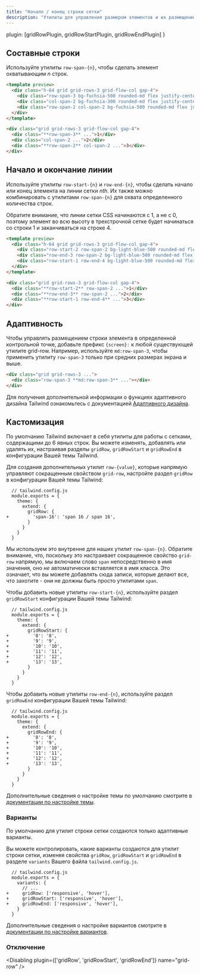 ```yaml
---
title: "Начало / конец строки сетки"
description: "Утилиты для управления размером элементов и их размещением по строкам сетки."
---
```



  plugin: [gridRowPlugin, gridRowStartPlugin, gridRowEndPlugin]
}

## Составные строки

Используйте утилиты `row-span-{n}`, чтобы сделать элемент охватывающим _n_ строк.

```html fuchsia
<template preview>
  <div class="h-64 grid grid-rows-3 grid-flow-col gap-4">
    <div class="row-span-3 bg-fuchsia-500 rounded-md flex justify-center items-center text-white text-2xl font-extrabold">1</div>
    <div class="col-span-2 bg-fuchsia-300 rounded-md flex justify-center items-center text-white text-2xl font-extrabold">2</div>
    <div class="row-span-2 col-span-2 bg-fuchsia-500 rounded-md flex justify-center items-center text-white text-2xl font-extrabold">3</div>
  </div>
</template>

<div class="grid grid-rows-3 grid-flow-col gap-4">
  <div class="**row-span-3** ...">1</div>
  <div class="col-span-2 ...">2</div>
  <div class="**row-span-2** col-span-2 ...">3</div>
</div>
```

## Начало и окончание линии

Используйте утилиты `row-start-{n}` и `row-end-{n}`, чтобы сделать начало или конец элемента на линии сетки _nth_. Их также можно комбинировать с утилитами `row-span-{n}` для охвата определенного количества строк.

Обратите внимание, что линии сетки CSS начинаются с 1, а не с 0, поэтому элемент во всю высоту в трехстрочной сетке будет начинаться со строки 1 и заканчиваться на строке 4.

```html lightBlue
<template preview>
  <div class="h-64 grid grid-rows-3 grid-flow-col gap-4">
    <div class="row-start-2 row-span-2 bg-light-blue-500 rounded-md flex justify-center items-center text-white text-2xl font-extrabold">1</div>
    <div class="row-end-3 row-span-2 bg-light-blue-500 rounded-md flex justify-center items-center text-white text-2xl font-extrabold">2</div>
    <div class="row-start-1 row-end-4 bg-light-blue-500 rounded-md flex justify-center items-center text-white text-2xl font-extrabold">3</div>
  </div>
</template>

<div class="grid grid-rows-3 grid-flow-col gap-4">
  <div class="**row-start-2** row-span-2 ...">1</div>
  <div class="**row-end-3** row-span-2 ...">2</div>
  <div class="**row-start-1 row-end-4** ...">3</div>
</div>
```

## Адаптивность

Чтобы управлять размещением строки элемента в определенной контрольной точке, добавьте префикс `{screen}:` к любой существующей утилите grid-row. Например, используйте `md:row-span-3`, чтобы применить утилиту `row-span-3` только при средних размерах экрана и выше.

```html
<div class="grid grid-rows-3 ...">
  <div class="row-span-3 **md:row-span-3** ..."></div>
</div>
```

Для получения дополнительной информации о функциях адаптивного дизайна Tailwind ознакомьтесь с документацией [Адаптивного дизайна](/docs/responsive-design).

## Кастомизация

По умолчанию Tailwind включает в себя утилиты для работы с сетками, содержащими до 6 явных строк. Вы можете изменять, добавлять или удалять их, настраивая разделы `gridRow`, `gridRowStart` и `gridRowEnd` в конфигурации Вашей темы Tailwind.

Для создания дополнительных утилит `row-{value}`, которые напрямую управляют сокращенным свойством `grid-row`, настройте раздел `gridRow` в конфигурации Вашей темы Tailwind:

```diff-js
  // tailwind.config.js
  module.exports = {
    theme: {
      extend: {
        gridRow: {
+         'span-16': 'span 16 / span 16',
        }
      }
    }
  }
```

Мы используем это внутренне для наших утилит `row-span-{n}`. Обратите внимание, что, поскольку это настраивает сокращенное свойство `grid-row` напрямую, мы включаем слово `span` непосредственно в имя значения, оно _не_ автоматически вставляется в имя класса. Это означает, что вы можете добавлять сюда записи, которые делают все, что захотите - они не должны быть просто утилитами `span`.

Чтобы добавить новые утилиты `row-start-{n}`, используйте раздел `gridRowStart` конфигурации Вашей темы Tailwind:

```diff-js
  // tailwind.config.js
  module.exports = {
    theme: {
      extend: {
        gridRowStart: {
+         '8': '8',
+         '9': '9',
+         '10': '10',
+         '11': '11',
+         '12': '12',
+         '13': '13',
        }
      }
    }
  }
```

Чтобы добавить новые утилиты `row-end-{n}`, используйте раздел `gridRowEnd` конфигурации Вашей темы Tailwind:

```diff-js
  // tailwind.config.js
  module.exports = {
    theme: {
      extend: {
        gridRowEnd: {
+         '8': '8',
+         '9': '9',
+         '10': '10',
+         '11': '11',
+         '12': '12',
+         '13': '13',
        }
      }
    }
  }
```

Дополнительные сведения о настройке темы по умолчанию смотрите в [документации по настройке темы](/docs/theme#customizing-the-default-theme).

### Варианты

По умолчанию для утилит строки сетки создаются только адаптивные варианты.

Вы можете контролировать, какие варианты создаются для утилит строки сетки, изменяя свойства `gridRow`, `gridRowStart` и `gridRowEnd` в разделе `variants` Вашего файла `tailwind.config.js`.

```diff-js
  // tailwind.config.js
  module.exports = {
    variants: {
      // ...
+     gridRow: ['responsive', 'hover'],
+     gridRowStart: ['responsive', 'hover'],
+     gridRowEnd: ['responsive', 'hover'],
    }
  }
```

Дополнительные сведения о настройке вариантов смотрите в [документации по настройке вариантов](/docs/configuring-variants/).

### Отключение

<Disabling plugin={['gridRow', 'gridRowStart', 'gridRowEnd']} name="grid-row" />
